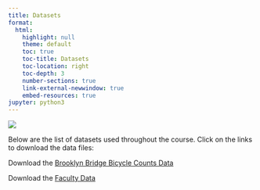 ```yaml
---
title: Datasets 
format:
  html:
    highlight: null
    theme: default
    toc: true
    toc-title: Datasets
    toc-location: right
    toc-depth: 3
    number-sections: true
    link-external-newwindow: true
    embed-resources: true
jupyter: python3
---
```

![](images/AF_DSC_banner.png){fig-alt="Government Analysis Function and Data Science Campus Logos."}

Below are the list of datasets used throughout the course. Click on the links to download the data files:


<p>Download the <a href= "../DSCA_Stats4DS_Python/data/Brooklyn_Bridge_Bicycle_Counts.csv" style="text-decoration:none"><span   style="text-decoration:underline">Brooklyn Bridge Bicycle Counts Data</span></a></p>

<p>Download the <a href= "../data/faculty-data.csv" style="text-decoration:none"><span   style="text-decoration:underline">Faculty Data</span></a></p>



